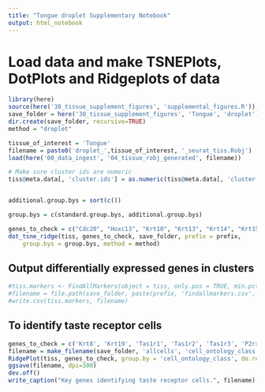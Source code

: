 ```yaml
---
title: "Tongue droplet Supplementary Notebook"
output: html_notebook
---
```


# Load data and make TSNEPlots, DotPlots and Ridgeplots of data

```r
library(here)
source(here('30_tissue_supplement_figures', 'supplemental_figures.R'))
save_folder = here('30_tissue_supplement_figures', 'Tongue', 'droplet')
dir.create(save_folder, recursive=TRUE)
method = "droplet"

tissue_of_interest = 'Tongue'
filename = paste0('droplet_',tissue_of_interest, '_seurat_tiss.Robj')
load(here('00_data_ingest', '04_tissue_robj_generated', filename))

# Make sure cluster ids are numeric
tiss@meta.data[, 'cluster.ids'] = as.numeric(tiss@meta.data[, 'cluster.ids'])


additional.group.bys = sort(c())

group.bys = c(standard.group.bys, additional.group.bys)

genes_to_check = c("Cdc20", "Hoxc13", "Krt10", "Krt13", "Krt14", "Krt15", "Krt19", "Krt36", "Krt4", "Krt5", "Krt8", "Krt84", "Mki67", "P2rx7", "Sbsn", "Tas1r1", "Tas1r2", "Tas1r3", "Top2a")
dot_tsne_ridge(tiss, genes_to_check, save_folder, prefix = prefix,
    group.bys = group.bys, method = method)
```

## Output differentially expressed genes in clusters

```r
#tiss.markers <- FindAllMarkers(object = tiss, only.pos = TRUE, min.pct = 0.25, thresh.use = 0.25)
#filename = file.path(save_folder, paste(prefix, 'findallmarkers.csv', sep='_'))
#write.csv(tiss.markers, filename)
```
## To identify taste receptor cells
```r
genes_to_check = c('Krt8', 'Krt19', 'Tas1r1', 'Tas1r2', 'Tas1r3', 'P2rx7')
filename = make_filename(save_folder, 'allcells', 'cell_ontology_class', 'ridgeplot_taste-receptor')
RidgePlot(tiss, genes_to_check, group.by = 'cell_ontology_class', do.return=TRUE)
ggsave(filename, dpi=300)
dev.off()
write_caption("Key genes identifying taste receptor cells.", filename)
```
